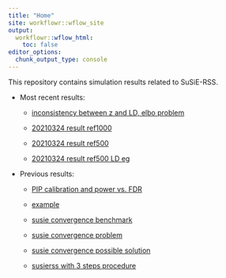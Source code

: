 ```yaml
---
title: "Home"
site: workflowr::wflow_site
output:
  workflowr::wflow_html:
    toc: false
editor_options:
  chunk_output_type: console
---
```


This repository contains simulation results related to SuSiE-RSS.
    
+ Most recent results: 
    
    - [inconsistency between z and LD, elbo
	   problem](susierss_notconsistent_elbo.html)
    
    - [20210324 result ref1000](susierss_ukb_20210324_ref1000.html)

    - [20210324 result ref500](susierss_ukb_20210324_ref500.html)
    
    - [20210324 result ref500 LD eg](susierss_ukb_20210324_ref500_ldref.html)

+ Previous results:

    - [PIP calibration and power vs. FDR](susierss_ukb_20210218.html)
 
    - [example](susierss_ukb_20210218_example.html)
    
    - [susie convergence benchmark](susie_ukb_20210307_convergence.html)
    
    - [susie convergence problem](susie_convergence_problem.html)
    
    - [susie convergence possible
	   solution](susie_convergence_possible_sol.html)
    
    - [susierss with 3 steps procedure](susierss_3steps_ukb_20210314.html)
